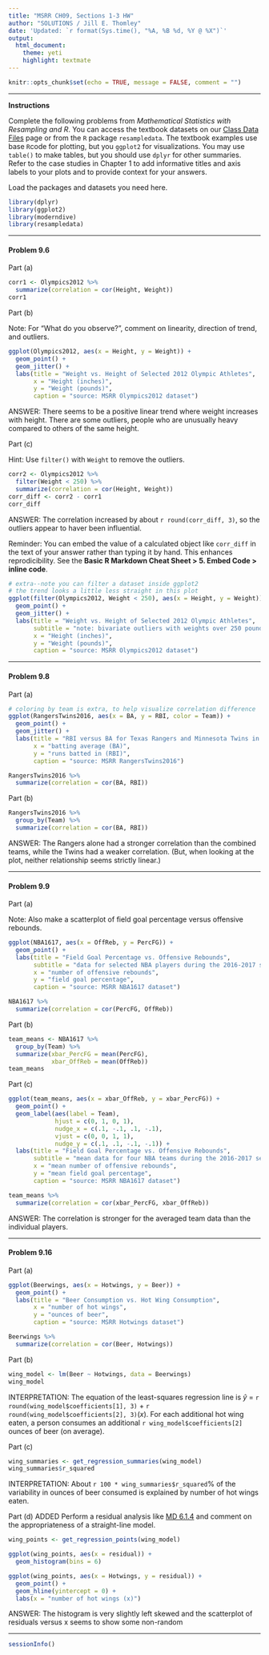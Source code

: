 ```yaml
---
title: "MSRR CH09, Sections 1-3 HW"
author: "SOLUTIONS / Jill E. Thomley"
date: 'Updated: `r format(Sys.time(), "%A, %B %d, %Y @ %X")`'
output: 
  html_document: 
    theme: yeti
    highlight: textmate
---
```


```r
knitr::opts_chunk$set(echo = TRUE, message = FALSE, comment = "")
```

***

**Instructions**

Complete the following problems from _Mathematical Statistics with Resampling and R_. You can access the textbook datasets on our [Class Data Files](https://stat-jet-asu.github.io/Datasets/DatasetList.html) page or from the `R` package `resampledata`. The textbook examples use base `R`code for plotting, but you `ggplot2` for visualizations. You may use `table()` to make tables, but you should use `dplyr` for other summaries. Refer to the case studies in Chapter 1 to add informative titles and axis labels to your plots and to provide context for your answers.

Load the packages and datasets you need here.

```r
library(dplyr)
library(ggplot2)
library(moderndive)
library(resampledata)
```


***
#### Problem 9.6

Part (a) 

```r
corr1 <- Olympics2012 %>% 
  summarize(correlation = cor(Height, Weight))
corr1
```

Part (b)

Note: For "What do you observe?", comment on linearity, direction of trend, and outliers.

```r
ggplot(Olympics2012, aes(x = Height, y = Weight)) +
  geom_point() +
  geom_jitter() +
  labs(title = "Weight vs. Height of Selected 2012 Olympic Athletes",
       x = "Height (inches)",
       y = "Weight (pounds)",
       caption = "source: MSRR Olympics2012 dataset")
```

ANSWER: There seems to be a positive linear trend where weight increases with height. There are some outliers, people who are unusually heavy compared to others of the same height.

Part (c)

Hint: Use `filter()` with `Weight` to remove the outliers.

```r
corr2 <- Olympics2012 %>% 
  filter(Weight < 250) %>% 
  summarize(correlation = cor(Height, Weight))
corr_diff <- corr2 - corr1
corr_diff
```

ANSWER: The correlation increased by about `r round(corr_diff, 3)`, so the outliers appear to haver been influential.

Reminder: You can embed the value of a calculated object like `corr_diff` in the text of your answer rather than typing it by hand. This enhances reprodicibility. See the **Basic R Markdown Cheat Sheet > 5. Embed Code > inline code**.

```r
# extra--note you can filter a dataset inside ggplot2
# the trend looks a little less straight in this plot
ggplot(filter(Olympics2012, Weight < 250), aes(x = Height, y = Weight)) +
  geom_point() +
  geom_jitter() +
  labs(title = "Weight vs. Height of Selected 2012 Olympic Athletes",
       subtitle = "note: bivariate outliers with weights over 250 pounds removed",
       x = "Height (inches)",
       y = "Weight (pounds)",
       caption = "source: MSRR Olympics2012 dataset")
```


***
#### Problem 9.8

Part (a)

```r
# coloring by team is extra, to help visualize correlation difference
ggplot(RangersTwins2016, aes(x = BA, y = RBI, color = Team)) +
  geom_point() +
  geom_jitter() +
  labs(title = "RBI versus BA for Texas Rangers and Minnesota Twins in 2016",
       x = "batting average (BA)",
       y = "runs batted in (RBI)",
       caption = "source: MSRR RangersTwins2016")

RangersTwins2016 %>% 
  summarize(correlation = cor(BA, RBI))
```

Part (b)

```r
RangersTwins2016 %>% 
  group_by(Team) %>% 
  summarize(correlation = cor(BA, RBI))
```

ANSWER: The Rangers alone had a stronger correlation than the combined teams, while the Twins had a weaker correlation. (But, when looking at the plot, neither relationship seems strictly linear.)


***
#### Problem 9.9

Part (a)

Note: Also make a scatterplot of field goal percentage versus offensive rebounds.

```r
ggplot(NBA1617, aes(x = OffReb, y = PercFG)) +
  geom_point() +
  labs(title = "Field Goal Percentage vs. Offensive Rebounds",
       subtitle = "data for selected NBA players during the 2016-2017 season",
       x = "number of offensive rebounds",
       y = "field goal percentage",
       caption = "source: MSRR NBA1617 dataset")

NBA1617 %>% 
  summarize(correlation = cor(PercFG, OffReb))
```

Part (b)

```r
team_means <- NBA1617 %>% 
  group_by(Team) %>% 
  summarize(xbar_PercFG = mean(PercFG),
            xbar_OffReb = mean(OffReb))
team_means
```

Part (c)

```r
ggplot(team_means, aes(x = xbar_OffReb, y = xbar_PercFG)) +
  geom_point() + 
  geom_label(aes(label = Team), 
             hjust = c(0, 1, 0, 1), 
             nudge_x = c(.1, -.1, .1, -.1), 
             vjust = c(0, 0, 1, 1), 
             nudge_y = c(.1, .1, -.1, -.1)) +
  labs(title = "Field Goal Percentage vs. Offensive Rebounds",
       subtitle = "mean data for four NBA teams during the 2016-2017 season",
       x = "mean number of offensive rebounds",
       y = "mean field goal percentage",
       caption = "source: MSRR NBA1617 dataset")

team_means %>% 
  summarize(correlation = cor(xbar_PercFG, xbar_OffReb))
```

ANSWER: The correlation is stronger for the averaged team data than the individual players.


***
#### Problem 9.16

Part (a)

```r
ggplot(Beerwings, aes(x = Hotwings, y = Beer)) +
  geom_point() +
  labs(title = "Beer Consumption vs. Hot Wing Consumption",
       x = "number of hot wings",
       y = "ounces of beer",
       caption = "source: MSRR Hotwings dataset")

Beerwings %>% 
  summarize(correlation = cor(Beer, Hotwings))
```

Part (b)

```r
wing_model <- lm(Beer ~ Hotwings, data = Beerwings)
wing_model
```

INTERPRETATION: The equation of the least-squares regression line is $\hat{y}$ = `r round(wing_model$coefficients[1], 3)` + `r round(wing_model$coefficients[2], 3)`($x$). For each additional hot wing eaten, a person consumes an additional `r wing_model$coefficients[2]` ounces of beer (on average). 

Part (c)

```r
wing_summaries <- get_regression_summaries(wing_model)
wing_summaries$r_squared
```

INTERPRETATION: About `r 100 * wing_summaries$r_squared`% of the variability in ounces of beer consumed is explained by number of hot wings eaten.

Part (d) ADDED Perform a residual analysis like [MD 6.1.4](https://moderndive.com/6-regression.html#model1) and comment on the appropriateness of a straight-line model. 

```r
wing_points <- get_regression_points(wing_model)

ggplot(wing_points, aes(x = residual)) +
  geom_histogram(bins = 6)

ggplot(wing_points, aes(x = Hotwings, y = residual)) +
  geom_point() +
  geom_hline(yintercept = 0) +
  labs(x = "number of hot wings (x)")
```

ANSWER: The histogram is very slightly left skewed and the scatterplot of residuals versus x seems to show some non-random 


***

```r
sessionInfo()
```

